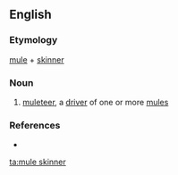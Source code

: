 {{also|muleskinner}}
==English==

===Etymology===
[[mule]] + [[skinner]]

===Noun===
{{en-noun}}

# [[muleteer]], a [[driver]] of one or more [[mule]]s

===References===
* {{R:Websters}}

[[ta:mule skinner]]